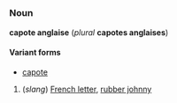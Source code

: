 =={{fr}}==
===Noun===
'''capote anglaise''' (''plural'' '''capotes anglaises''')

====Variant forms====
*[[capote]]

#(''slang'') [[French letter]], [[rubber johnny]]